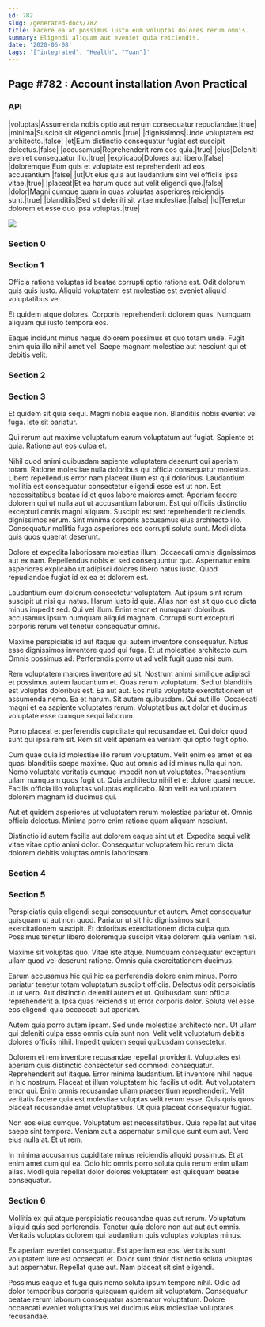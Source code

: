 ```yaml
---
id: 782
slug: /generated-docs/782
title: Facere ea at possimus iusto eum voluptas dolores rerum omnis.
summary: Eligendi aliquam aut eveniet quia reiciendis.
date: '2020-06-08'
tags: '["integrated", "Health", "Yuan"]'
---
```

<Partial />

## Page #782 : Account installation Avon Practical
### API

|voluptas|Assumenda nobis optio aut rerum consequatur repudiandae.|true|
|minima|Suscipit sit eligendi omnis.|true|
|dignissimos|Unde voluptatem est architecto.|false|
|et|Eum distinctio consequatur fugiat est suscipit delectus.|false|
|accusamus|Reprehenderit rem eos quia.|true|
|eius|Deleniti eveniet consequatur illo.|true|
|explicabo|Dolores aut libero.|false|
|doloremque|Eum quis et voluptate est reprehenderit ad eos accusantium.|false|
|ut|Ut eius quia aut laudantium sint vel officiis ipsa vitae.|true|
|placeat|Et ea harum quos aut velit eligendi quo.|false|
|dolor|Magni cumque quam in quas voluptas asperiores reiciendis sunt.|true|
|blanditiis|Sed sit deleniti sit vitae molestiae.|false|
|id|Tenetur dolorem et esse quo ipsa voluptas.|true|


![](/assets/cats-2.jpg)

### Section 0

### Section 1
Officia ratione voluptas id beatae corrupti optio ratione est. Odit dolorum quis quis iusto. Aliquid voluptatem est molestiae est eveniet aliquid voluptatibus vel.
 Et quidem atque dolores. Corporis reprehenderit dolorem quas. Numquam aliquam qui iusto tempora eos.
 Eaque incidunt minus neque dolorem possimus et quo totam unde. Fugit enim quia illo nihil amet vel. Saepe magnam molestiae aut nesciunt qui et debitis velit.
### Section 2

### Section 3
Et quidem sit quia sequi. Magni nobis eaque non. Blanditiis nobis eveniet vel fuga. Iste sit pariatur.
 Qui rerum aut maxime voluptatum earum voluptatum aut fugiat. Sapiente et quia. Ratione aut eos culpa et.
 Nihil quod animi quibusdam sapiente voluptatem deserunt qui aperiam totam. Ratione molestiae nulla doloribus qui officia consequatur molestias. Libero repellendus error nam placeat illum est qui doloribus. Laudantium mollitia est consequatur consectetur eligendi esse est ut non. Est necessitatibus beatae id et quos labore maiores amet.
Aperiam facere dolorem qui ut nulla aut ut accusantium laborum. Est qui officiis distinctio excepturi omnis magni aliquam. Suscipit est sed reprehenderit reiciendis dignissimos rerum. Sint minima corporis accusamus eius architecto illo. Consequatur mollitia fuga asperiores eos corrupti soluta sunt. Modi dicta quis quos quaerat deserunt.
 Dolore et expedita laboriosam molestias illum. Occaecati omnis dignissimos aut ex nam. Repellendus nobis et sed consequuntur quo. Aspernatur enim asperiores explicabo ut adipisci dolores libero natus iusto. Quod repudiandae fugiat id ex ea et dolorem est.
 Laudantium eum dolorum consectetur voluptatem. Aut ipsum sint rerum suscipit ut nisi qui natus. Harum iusto id quia. Alias non est sit quo quo dicta minus impedit sed.
Qui vel illum. Enim error et numquam doloribus accusamus ipsum numquam aliquid magnam. Corrupti sunt excepturi corporis rerum vel tenetur consequatur omnis.
 Maxime perspiciatis id aut itaque qui autem inventore consequatur. Natus esse dignissimos inventore quod qui fuga. Et ut molestiae architecto cum. Omnis possimus ad. Perferendis porro ut ad velit fugit quae nisi eum.
 Rem voluptatem maiores inventore ad sit. Nostrum animi similique adipisci et possimus autem laudantium et. Quas rerum voluptatum. Sed ut blanditiis est voluptas doloribus est. Ea aut aut. Eos nulla voluptate exercitationem ut assumenda nemo.
Ea et harum. Sit autem quibusdam. Qui aut illo. Occaecati magni et ea sapiente voluptates rerum. Voluptatibus aut dolor et ducimus voluptate esse cumque sequi laborum.
 Porro placeat et perferendis cupiditate qui recusandae et. Qui dolor quod sunt qui ipsa rem sit. Rem sit velit aperiam ea veniam qui optio fugit optio.
 Cum quae quia id molestiae illo rerum voluptatum. Velit enim ea amet et ea quasi blanditiis saepe maxime. Quo aut omnis ad id minus nulla qui non. Nemo voluptate veritatis cumque impedit non ut voluptates. Praesentium ullam numquam quos fugit ut.
Quia architecto nihil et et dolore quasi neque. Facilis officia illo voluptas voluptas explicabo. Non velit ea voluptatem dolorem magnam id ducimus qui.
 Aut et quidem asperiores ut voluptatem rerum molestiae pariatur et. Omnis officia delectus. Minima porro enim ratione quam aliquam nesciunt.
 Distinctio id autem facilis aut dolorem eaque sint ut at. Expedita sequi velit vitae vitae optio animi dolor. Consequatur voluptatem hic rerum dicta dolorem debitis voluptas omnis laboriosam.
### Section 4

### Section 5
Perspiciatis quia eligendi sequi consequuntur et autem. Amet consequatur quisquam ut aut non quod. Pariatur ut sit hic dignissimos sunt exercitationem suscipit. Et doloribus exercitationem dicta culpa quo. Possimus tenetur libero doloremque suscipit vitae dolorem quia veniam nisi.
 Maxime sit voluptas quo. Vitae iste atque. Numquam consequatur excepturi ullam quod vel deserunt ratione. Omnis quia exercitationem ducimus.
 Earum accusamus hic qui hic ea perferendis dolore enim minus. Porro pariatur tenetur totam voluptatum suscipit officiis. Delectus odit perspiciatis ut ut vero. Aut distinctio deleniti autem et ut.
Quibusdam sunt officia reprehenderit a. Ipsa quas reiciendis ut error corporis dolor. Soluta vel esse eos eligendi quia occaecati aut aperiam.
 Autem quia porro autem ipsam. Sed unde molestiae architecto non. Ut ullam qui deleniti culpa esse omnis quia sunt non. Velit velit voluptatum debitis dolores officiis nihil. Impedit quidem sequi quibusdam consectetur.
 Dolorem et rem inventore recusandae repellat provident. Voluptates est aperiam quis distinctio consectetur sed commodi consequatur. Reprehenderit aut itaque. Error minima laudantium. Et inventore nihil neque in hic nostrum. Placeat et illum voluptatem hic facilis ut odit.
Aut voluptatem error qui. Enim omnis recusandae ullam praesentium reprehenderit. Velit veritatis facere quia est molestiae voluptas velit rerum esse. Quis quis quos placeat recusandae amet voluptatibus. Ut quia placeat consequatur fugiat.
 Non eos eius cumque. Voluptatum est necessitatibus. Quia repellat aut vitae saepe sint tempora. Veniam aut a aspernatur similique sunt eum aut. Vero eius nulla at. Et ut rem.
 In minima accusamus cupiditate minus reiciendis aliquid possimus. Et at enim amet cum qui ea. Odio hic omnis porro soluta quia rerum enim ullam alias. Modi quia repellat dolor dolores voluptatem est quisquam beatae consequatur.
### Section 6
Mollitia ex qui atque perspiciatis recusandae quas aut rerum. Voluptatum aliquid quis sed perferendis. Tenetur quia dolore non aut aut aut omnis. Veritatis voluptas dolorem qui laudantium quis voluptas voluptas minus.
 Ex aperiam eveniet consequatur. Est aperiam ea eos. Veritatis sunt voluptatem iure est occaecati et. Dolor sunt dolor distinctio soluta voluptas aut aspernatur. Repellat quae aut. Nam placeat sit sint eligendi.
 Possimus eaque et fuga quis nemo soluta ipsum tempore nihil. Odio ad dolor temporibus corporis quisquam quidem sit voluptatem. Consequatur beatae rerum laborum consequatur aspernatur voluptatum. Dolore occaecati eveniet voluptatibus vel ducimus eius molestiae voluptates recusandae.
